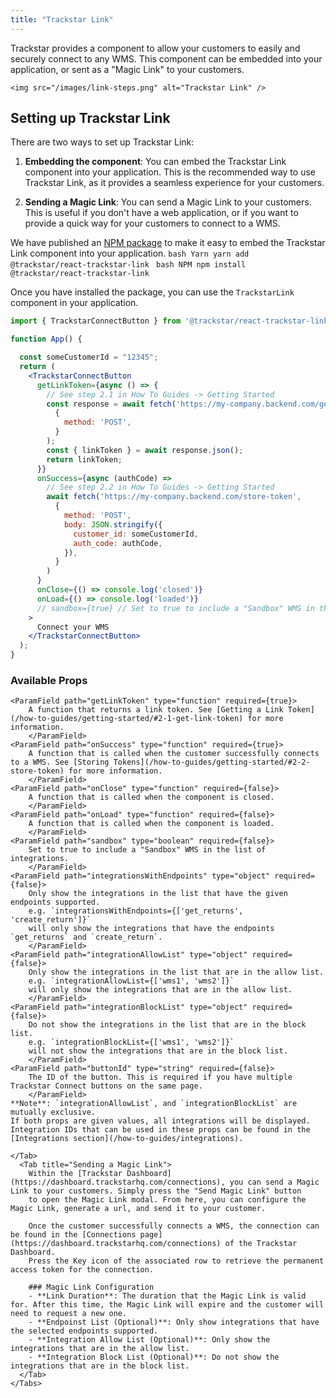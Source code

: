 ```yaml
---
title: "Trackstar Link"
---
```


Trackstar provides a component to allow your customers to easily and securely connect to any WMS. 
This component can be embedded into your application, or sent as a "Magic Link" to your customers.

    <img src="/images/link-steps.png" alt="Trackstar Link" />

## Setting up Trackstar Link

There are two ways to set up Trackstar Link:

1. **Embedding the component**: You can embed the Trackstar Link component into your application.
This is the recommended way to use Trackstar Link, as it provides a seamless experience for your customers.

2. **Sending a Magic Link**: You can send a Magic Link to your customers. 
This is useful if you don't have a web application, or if you want to provide a quick way for your customers to connect to a WMS.

<Tabs>
    <Tab title="Embedding the component">

We have published an <a href="https://www.npmjs.com/package/@trackstar/react-trackstar-link" target="_blank">NPM package</a> to make it easy to embed the Trackstar Link component into your application.
  <CodeGroup>
                                    ```bash Yarn
    yarn add @trackstar/react-trackstar-link
    ```
    ```bash NPM
    npm install @trackstar/react-trackstar-link
    ```
        </CodeGroup>

Once you have installed the package, you can use the `TrackstarLink` component in your application.
```jsx
import { TrackstarConnectButton } from '@trackstar/react-trackstar-link';

function App() {

  const someCustomerId = "12345";
  return (
    <TrackstarConnectButton
      getLinkToken={async () => {
        // See step 2.1 in How To Guides -> Getting Started
        const response = await fetch('https://my-company.backend.com/get-link-token',
          {
            method: 'POST',
          }
        );
        const { linkToken } = await response.json();
        return linkToken;
      }}
      onSuccess={async (authCode) =>
        // See step 2.2 in How To Guides -> Getting Started
        await fetch('https://my-company.backend.com/store-token',
          {
            method: 'POST',
            body: JSON.stringify({
              customer_id: someCustomerId,
              auth_code: authCode,
            }),
          }
        )
      }
      onClose={() => console.log('closed')}
      onLoad={() => console.log('loaded')}
      // sandbox={true} // Set to true to include a "Sandbox" WMS in the list of integrations
    >
      Connect your WMS
    </TrackstarConnectButton>
  );
}
```

### Available Props

    <ParamField path="getLinkToken" type="function" required={true}>
        A function that returns a link token. See [Getting a Link Token](/how-to-guides/getting-started/#2-1-get-link-token) for more information.
        </ParamField>
    <ParamField path="onSuccess" type="function" required={true}>
        A function that is called when the customer successfully connects to a WMS. See [Storing Tokens](/how-to-guides/getting-started/#2-2-store-token) for more information.
        </ParamField>
    <ParamField path="onClose" type="function" required={false}>
        A function that is called when the component is closed.
        </ParamField>
    <ParamField path="onLoad" type="function" required={false}>
        A function that is called when the component is loaded.
        </ParamField>
    <ParamField path="sandbox" type="boolean" required={false}>
        Set to true to include a "Sandbox" WMS in the list of integrations.
        </ParamField>
    <ParamField path="integrationsWithEndpoints" type="object" required={false}>
        Only show the integrations in the list that have the given endpoints supported.
        e.g. `integrationsWithEndpoints={['get_returns', 'create_return']}`
        will only show the integrations that have the endpoints `get_returns` and `create_return`.
        </ParamField>
    <ParamField path="integrationAllowList" type="object" required={false}>
        Only show the integrations in the list that are in the allow list.
        e.g. `integrationAllowList={['wms1', 'wms2']}`
        will only show the integrations that are in the allow list.
        </ParamField>
    <ParamField path="integrationBlockList" type="object" required={false}>
        Do not show the integrations in the list that are in the block list.
        e.g. `integrationBlockList={['wms1', 'wms2']}`
        will not show the integrations that are in the block list.
        </ParamField>
    <ParamField path="buttonId" type="string" required={false}>
        The ID of the button. This is required if you have multiple Trackstar Connect buttons on the same page.
        </ParamField>
    **Note**: `integrationAllowList`, and `integrationBlockList` are mutually exclusive.
    If both props are given values, all integrations will be displayed. Integration IDs that can be used in these props can be found in the [Integrations section](/how-to-guides/integrations).

    </Tab>
      <Tab title="Sending a Magic Link">
        Within the [Trackstar Dashboard](https://dashboard.trackstarhq.com/connections), you can send a Magic Link to your customers. Simply press the "Send Magic Link" button
        to open the Magic Link modal. From here, you can configure the Magic Link, generate a url, and send it to your customer.

        Once the customer successfully connects a WMS, the connection can be found in the [Connections page](https://dashboard.trackstarhq.com/connections) of the Trackstar Dashboard. 
        Press the Key icon of the associated row to retrieve the permanent access token for the connection.

        ### Magic Link Configuration
        - **Link Duration**: The duration that the Magic Link is valid for. After this time, the Magic Link will expire and the customer will need to request a new one.
        - **Endpoinst List (Optional)**: Only show integrations that have the selected endpoints supported.
        - **Integration Allow List (Optional)**: Only show the integrations that are in the allow list.
        - **Integration Block List (Optional)**: Do not show the integrations that are in the block list.
      </Tab>
    </Tabs>